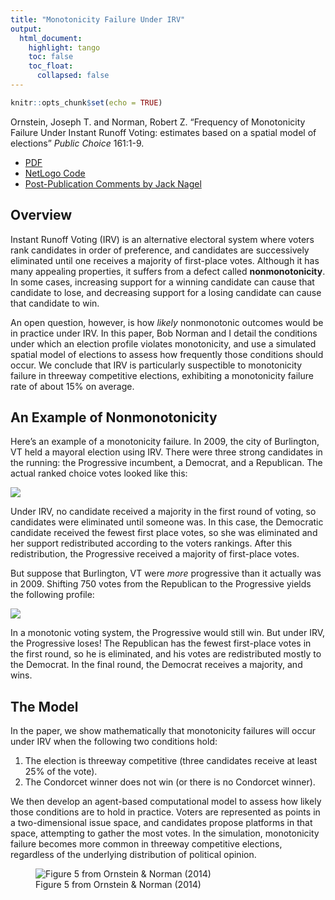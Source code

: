 ```yaml
---
title: "Monotonicity Failure Under IRV"
output: 
  html_document:
    highlight: tango
    toc: false
    toc_float: 
      collapsed: false
---
```


```r
knitr::opts_chunk$set(echo = TRUE)
```

Ornstein, Joseph T. and Norman, Robert Z. "Frequency of Monotonicity Failure Under Instant Runoff Voting: estimates based on a spatial model of elections" *Public Choice* 161:1-9.

- [PDF](papers/Ornstein-Norman-2014.pdf)
- [NetLogo Code](papers/VotingModel.nlogo)
- [Post-Publication Comments by Jack Nagel](papers/Ornstein-Norman-comments.pdf)

## Overview

Instant Runoff Voting (IRV) is an alternative electoral system where voters rank candidates in order of preference, and candidates are successively eliminated until one receives a majority of first-place votes. Although it has many appealing properties, it suffers from a defect called **nonmonotonicity**. In some cases, increasing support for a winning candidate can cause that candidate to lose, and decreasing support for a losing candidate can cause that candidate to win.

An open question, however, is how *likely* nonmonotonic outcomes would be in practice under IRV. In this paper, Bob Norman and I detail the conditions under which an election profile violates monotonicity, and use a simulated spatial model of elections to assess how frequently those conditions should occur. We conclude that IRV is particularly suspectible to monotonicity failure in threeway competitive elections, exhibiting a monotonicity failure rate of about 15% on average.

## An Example of Nonmonotonicity

Here's an example of a monotonicity failure. In 2009, the city of Burlington, VT held a mayoral election using IRV. There were three strong candidates in the running: the Progressive incumbent, a Democrat, and a Republican. The actual ranked choice votes looked like this:

![](images/OrnsteinNormanTable1.PNG)

Under IRV, no candidate received a majority in the first round of voting, so candidates were eliminated until someone was. In this case, the Democratic candidate received the fewest first place votes, so she was eliminated and her support redistributed according to the voters rankings. After this redistribution, the Progressive received a majority of first-place votes.

But suppose that Burlington, VT were *more* progressive than it actually was in 2009. Shifting 750 votes from the Republican to the Progressive yields the following profile:

![](images/OrnsteinNormanTable2.PNG)

In a monotonic voting system, the Progressive would still win. But under IRV, the Progressive loses! The Republican has the fewest first-place votes in the first round, so he is eliminated, and his votes are redistributed mostly to the Democrat. In the final round, the Democrat receives a majority, and wins.

## The Model

In the paper, we show mathematically that monotonicity failures will occur under IRV when the following two conditions hold:

 1. The election is threeway competitive (three candidates receive at least 25% of the vote).
 2. The Condorcet winner does not win (or there is no Condorcet winner).

We then develop an agent-based computational model to assess how likely those conditions are to hold in practice. Voters are represented as points in a two-dimensional issue space, and candidates propose platforms in that space, attempting to gather the most votes. In the simulation, monotonicity failure becomes more common in threeway competitive elections, regardless of the underlying distribution of political opinion. 

![Figure 5 from Ornstein & Norman (2014)](images/OrnsteinNormanFigure5.PNG)


